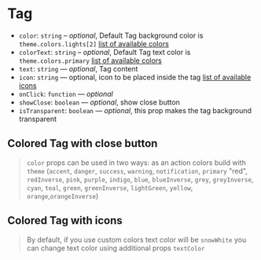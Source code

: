 
<Meta of={TagStories} />

# Tag

*   `color`: `string` – *optional*, Default Tag background color is `theme.colors.lights[2]` [list of available colors](?path=/docs/foundation-styleguide--colors)
*   `colorText`: `string` – *optional*, Default Tag text color is `theme.colors.primary` [list of available colors](?path=/docs/foundation-styleguide--colors)
*   `text`: `string` — *optional*, Tag content
*   `icon`: `string` — optional, icon to be placed inside the tag [list of available icons](?path=/docs/components-svgicon--ui)
*   `onClick`: `function` — *optional*
*   `showClose`: `boolean` — *optional*, show close button
*   `isTransparent`: `boolean` — *optional*, this prop makes the tag background transparent

<Canvas>
  <Story of={TagStories.TagDefault} />
</Canvas>

## Colored Tag with close button

> `color` props can be used in two ways: as an action colors build with `theme` (`accent`, `danger`, `success`, `warning`, `notification`, `primary` "red", `redInverse`, `pink`, `purple`, `indigo`, `blue`, `blueInverse`, `grey`, `greyInverse`, `cyan`, `teal`, `green`, `greenInverse`, `lightGreen`, `yellow`, `orange`,`orangeInverse`)

<Canvas>
  <Story of={TagStories.CloseButton} />
</Canvas>

## Colored Tag with icons

> By default, if you use custom colors text color will be `snowWhite` you can change text color using additional props `textColor`

<Canvas>
  <Story of={TagStories.TagWithIcon} />
</Canvas>
